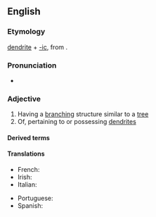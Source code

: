 ==English==

===Etymology===

[[dendrite]] + [[-ic]], from {{etyl|grc|en}} {{m|grc|δενδρίτης||of or pertaining to a tree}}.

===Pronunciation===
* {{a|UK}} {{IPA|/dɛndˈɹɪtɪk/|lang=en}}

===Adjective===
{{en-adj}}

# Having a [[branching]] structure similar to a [[tree]]
# Of, pertaining to or possessing [[dendrite]]s

====Derived terms====
{{der2|lang=en
|interdendritic
|follicular dendritic cell
|nondendritic
|dendrodendritic
|somatodendritic
|dendritical
|predendritic
|dendritically
|multidendritic}}

====Translations====
{{trans-top|of or possessing dendrites}}
* French: {{t+|fr|dendritique}}
* Irish: {{t|ga|craobhach}}
* Italian: {{t+|it|dendritico}}
{{trans-mid}}
* Portuguese: {{t|pt|dendrítico}}
* Spanish: {{t+|es|dendrítico}}
{{trans-bottom}}